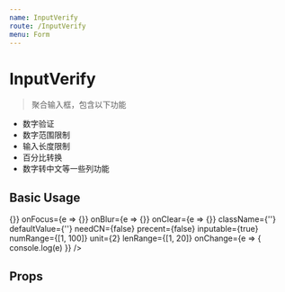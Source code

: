 ```yaml
---
name: InputVerify
route: /InputVerify
menu: Form
---
```



# InputVerify

> 聚合输入框，包含以下功能

- 数字验证
- 数字范围限制
- 输入长度限制
- 百分比转换
- 数字转中文等一些列功能

## Basic Usage

<Playground>
  <InputVerify
    onChange={e => {}}
    onFocus={e => {}}
    onBlur={e => {}}
    onClear={e => {}}
    className={''}
    defaultValue={''}
    needCN={false}
    precent={false}
    inputable={true}
    numRange={[1, 100]}
    unit={2}
    lenRange={[1, 20]}
    onChange={e => {
      console.log(e)
    }} />
</Playground>

## Props

<Props of={InputVerify} />
